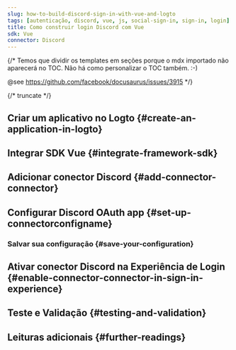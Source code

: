 ```yaml
---
slug: how-to-build-discord-sign-in-with-vue-and-logto
tags: [autenticação, discord, vue, js, social-sign-in, sign-in, login]
title: Como construir login Discord com Vue
sdk: Vue
connector: Discord
---
```


{/*
  Temos que dividir os templates em seções porque o mdx importado não aparecerá no TOC.
  Não há como personalizar o TOC também. :-)

  @see https://github.com/facebook/docusaurus/issues/3915
*/}




{/* truncate */}

<Intro connector={connector} sdk="Vue" link="https://vuejs.org" />

## Criar um aplicativo no Logto \{#create-an-application-in-logto}

<CreateApplication type="Single page app" framework="Vue" />

## Integrar SDK Vue \{#integrate-framework-sdk}

<IntegrateSdk />

## Adicionar conector Discord \{#add-connector-connector}

<AddSocialConnector connector={connector} framework="Vue" />

## Configurar Discord OAuth app \{#set-up-connectorconfigname}

<ConnectorGuide />

### Salvar sua configuração \{#save-your-configuration}

<SaveYourConfiguration connector={connector} />

## Ativar conector Discord na Experiência de Login \{#enable-connector-connector-in-sign-in-experience}

<EnableSocialConnector connector={connector} />

## Teste e Validação \{#testing-and-validation}

<TestingAndValidation connector={connector} sdk="Vue" />

## Leituras adicionais \{#further-readings}

<FurtherReadings />
